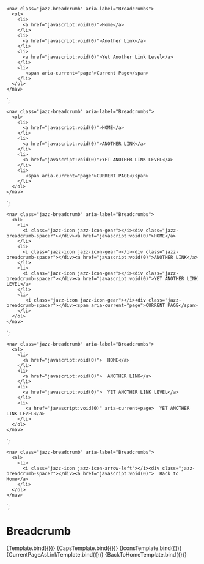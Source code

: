 
<Meta title="Components/Breadcrumbs" component="Breadcrumbs" />

    <nav class="jazz-breadcrumb" aria-label="Breadcrumbs">
      <ol>
        <li>
          <a href="javascript:void(0)">Home</a>
        </li>
        <li>
          <a href="javascript:void(0)">Another Link</a>
        </li>
        <li>
          <a href="javascript:void(0)">Yet Another Link Level</a>
        </li>
        <li>
           <span aria-current="page">Current Page</span>
        </li>
      </ol>
    </nav>
`;

    <nav class="jazz-breadcrumb" aria-label="Breadcrumbs">
      <ol>
        <li>
          <a href="javascript:void(0)">HOME</a>
        </li>
        <li>
          <a href="javascript:void(0)">ANOTHER LINK</a>
        </li>
        <li>
          <a href="javascript:void(0)">YET ANOTHER LINK LEVEL</a>
        </li>
        <li>
           <span aria-current="page">CURRENT PAGE</span>
        </li>
      </ol>
    </nav>
`;

    <nav class="jazz-breadcrumb" aria-label="Breadcrumbs">
      <ol>
        <li>
          <i class="jazz-icon jazz-icon-gear"></i><div class="jazz-breadcrumb-spacer"></div><a href="javascript:void(0)">HOME</a>
        </li>
        <li>
          <i class="jazz-icon jazz-icon-gear"></i><div class="jazz-breadcrumb-spacer"></div><a href="javascript:void(0)">ANOTHER LINK</a>
        </li>
        <li>
          <i class="jazz-icon jazz-icon-gear"></i><div class="jazz-breadcrumb-spacer"></div><a href="javascript:void(0)">YET ANOTHER LINK LEVEL</a>
        </li>
        <li>
           <i class="jazz-icon jazz-icon-gear"></i><div class="jazz-breadcrumb-spacer"></div><span aria-current="page">CURRENT PAGE</span>
        </li>
      </ol>
    </nav>
`;

    <nav class="jazz-breadcrumb" aria-label="Breadcrumbs">
      <ol>
        <li>
          <a href="javascript:void(0)">  HOME</a>
        </li>
        <li>
          <a href="javascript:void(0)">  ANOTHER LINK</a>
        </li>
        <li>
          <a href="javascript:void(0)">  YET ANOTHER LINK LEVEL</a>
        </li>
        <li>
           <a href="javascript:void(0)" aria-current=page>  YET ANOTHER LINK LEVEL</a>
        </li>
      </ol>
    </nav>
`;

    <nav class="jazz-breadcrumb" aria-label="Breadcrumbs">
      <ol>
        <li>
          <i class="jazz-icon jazz-icon-arrow-left"></i><div class="jazz-breadcrumb-spacer"></div><a href="javascript:void(0)">  Back to Home</a>
        </li>
      </ol>
    </nav>
`;


# Breadcrumb

<Canvas>
    <Story name="Basic" args={{
    }}>
      {Template.bind({})}
    </Story>
</Canvas>

<Canvas>
    <Story name="All Caps" args={{
    }}>
      {CapsTemplate.bind({})}
    </Story>
</Canvas>

<Canvas>
    <Story name="With Icons" args={{
    }}>
      {IconsTemplate.bind({})}
    </Story>
</Canvas>

<Canvas>
    <Story name="Current Page as a Link" args={{
    }}>
      {CurrentPageAsLinkTemplate.bind({})}
    </Story>
</Canvas>

<Canvas>
    <Story name="Back to Home" args={{
    }}>
      {BackToHomeTemplate.bind({})}
    </Story>
</Canvas>
